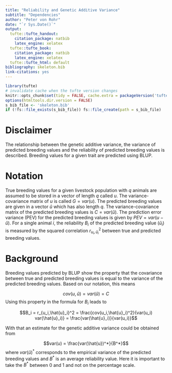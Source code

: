 ```yaml
---
title: "Reliability and Genetic Additive Variance"
subtitle: "Dependencies"
author: "Peter von Rohr"
date: "`r Sys.Date()`"
output:
  tufte::tufte_handout:
    citation_package: natbib
    latex_engine: xelatex
  tufte::tufte_book:
    citation_package: natbib
    latex_engine: xelatex
  tufte::tufte_html: default
bibliography: skeleton.bib
link-citations: yes
---
```


```r
library(tufte)
# invalidate cache when the tufte version changes
knitr::opts_chunk$set(tidy = FALSE, cache.extra = packageVersion('tufte'))
options(htmltools.dir.version = FALSE)
s_bib_file <- 'skeleton.bib'
if (!fs::file_exists(s_bib_file)) fs::file_create(path = s_bib_file)
```


# Disclaimer
The relationship between the genetic additive variance, the variance of predicted breeding values and the reliability of predicted breeding values is described. Breeding values for a given trait are predicted using BLUP. 


# Notation
True breeding values for a given livestock population with $q$ animals are assumed to be stored in a vector of length $q$ called $u$. The variance-covariance matrix of $u$ is called $G = var(u)$. The predicted breeding values are given in a vector $\hat{u}$ which has also length $q$. The variance-covariance matrix of the predicted breeding values is $C = var(\hat{u})$. The prediction error variance (PEV) for the predicted breeding values is given by $PEV = var(u - \hat{u})$. For a single animal $i$, the reliability $B_i$ of the predicted breeding value ($\hat{u}_i$) is measured by the squared correlation $r_{u_i,\hat{u}_i}^2$ between true and predicted breeding values.


# Background
Breeding values predicted by BLUP show the property that the covariance between true and predicted breeding values is equal to the variance of the predicted breeding values. Based on our notation, this means

$$cov(u,\hat{u}) = var(\hat{u}) = C$$
Using this property in the formula for $B_i$ leads to 

$$B_i = r_{u_i,\hat{u}_i}^2 = \frac{cov(u_i,\hat{u}_i)^2}{var(u_i) var(\hat{u}_i)} =  \frac{var(\hat{u}_i)}{var(u_i)}$$

With that an estimate for the genetic additive variance could be obtained from 

$$var(u) = \frac{var(\hat{u})^*}{B^*}$$
where $var(\hat{u})^*$ corresponds to the empirical variance of the predicted breeding values and $B^*$ is an average reliability value. Here it is important to take the $B^*$ between 0 and 1 and not on the percentage scale.


